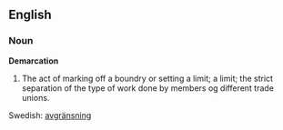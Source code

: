 ==English==
===Noun===
'''Demarcation'''

# The act of marking off a boundry or setting a limit; a limit; the strict separation of the type of work done by members og different trade unions.


Swedish: [[avgränsning]]